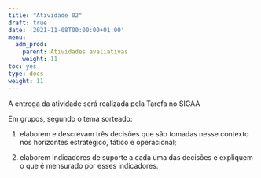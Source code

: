 ---
title: "Atividade 02"
draft: true
date: '2021-11-08T00:00:00+01:00'
menu:
  adm_prod:
    parent: Atividades avaliativas
    weight: 11
toc: yes
type: docs
weight: 11
---



A entrega da atividade será realizada pela Tarefa no SIGAA 

Em grupos, segundo o tema sorteado:

1. elaborem e descrevam três decisões que são tomadas nesse contexto nos horizontes estratégico, tático e operacional;

2. elaborem indicadores de suporte a cada uma das decisões e expliquem o que é mensurado por esses indicadores.


